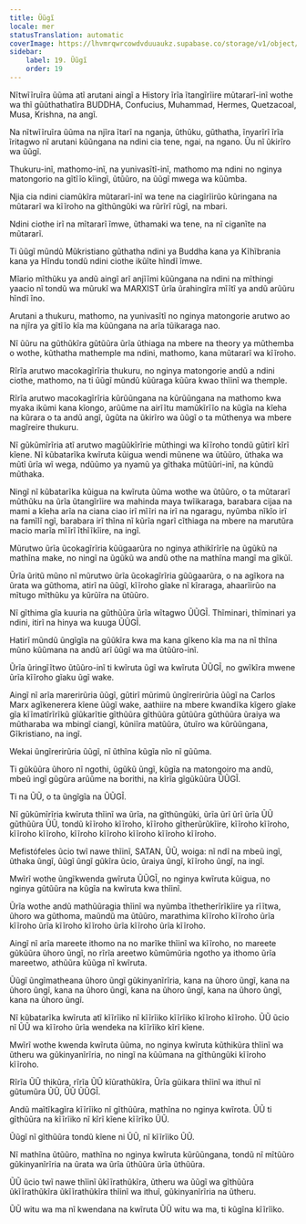```yaml
---
title: Ũũgĩ
locale: mer
statusTranslation: automatic
coverImage: https://lhvmrqwrcowdvduuaukz.supabase.co/storage/v1/object/public/strapi-uploads/small_cover-educacion-fundamental.webp-2d51a7828a2b1309555be27f7e2a61a0.webp
sidebar:
    label: 19. Ũũgĩ
    order: 19
---
```

Nĩtwĩĩruĩra ũũma atĩ arutani aingĩ a History ĩrĩa ĩtangĩrĩire mũtararĩ-inĩ wothe wa thĩ gũũthathatĩra BUDDHA, Confucius, Muhammad, Hermes, Quetzacoal, Musa, Krishna, na angĩ.

Na nĩtwĩĩruĩra ũũma na njĩra ĩtarĩ na nganja, ũthũku, gũthatha, ĩnyarĩrĩ ĩrĩa ĩritagwo nĩ arutani kũũngana na ndini cia tene, ngai, na ngano. Ũu nĩ ũkirĩro wa ũũgĩ.

Thukuru-inĩ, mathomo-inĩ, na yunivasĩtĩ-inĩ, mathomo ma ndini no nginya matongorio na gĩtĩĩo kĩingĩ, ũtũũro, na ũũgĩ mwega wa kũũmba.

Njia cia ndini ciamũkĩra mũtararĩ-inĩ wa tene na ciagĩrĩirũo kũringana na mũtararĩ wa kĩĩroho na gĩthũngũki wa rũrĩrĩ rũgĩ, na mbari.

Ndini ciothe irĩ na mĩtararĩ ĩmwe, ũthamaki wa tene, na nĩ ciganĩte na mũtararĩ.

Ti ũũgĩ mũndũ Mũkristiano gũthatha ndini ya Buddha kana ya Kĩhĩbrania kana ya Hĩndu tondũ ndini ciothe ikũĩte hĩndĩ ĩmwe.

Mĩario mĩthũku ya andũ aingĩ arĩ anjĩĩmi kũũngana na ndini na mĩthingi yaacio nĩ tondũ wa mũrukĩ wa MARXIST ũrĩa ũrahingĩra mĩĩtĩ ya andũ arũũru hĩndĩ ĩno.

Arutani a thukuru, mathomo, na yunivasĩtĩ no nginya matongorie arutwo ao na njĩra ya gĩtĩĩo kĩa ma kũũngana na arĩa tũikaraga nao.

Nĩ ũũru na gũthũkĩra gũtũũra ũrĩa ũthiaga na mbere na theory ya mũthemba o wothe, kũthatha mathemple ma ndini, mathomo, kana mũtararĩ wa kĩĩroho.

Rĩrĩa arutwo macokagĩrĩria thukuru, no nginya matongorie andũ a ndini ciothe, mathomo, na ti ũũgĩ mũndũ kũũraga kũũra kwao thĩinĩ wa themple.

Rĩrĩa arutwo macokagĩrĩria kũrũũngana na kũrũũngana na mathomo kwa myaka ikũmi kana kĩongo, arũũme na airĩĩtu mamũkĩrĩĩo na kũgĩa na kĩeha na kũrara o ta andũ angĩ, ũgũta na ũkirĩro wa ũũgĩ o ta mũthenya wa mbere magĩreire thukuru.

Nĩ gũkũmĩrĩria atĩ arutwo magũũkĩrĩrie mũthingi wa kĩĩroho tondũ gũtirĩ kĩrĩ kĩene. Nĩ kũbatarĩka kwĩruta kũigua wendi mũnene wa ũtũũro, ũthaka wa mũtĩ ũrĩa wĩ wega, ndũũmo ya nyamũ ya gĩthaka mũtũũri-inĩ, na kũndũ mũthaka.

Ningĩ nĩ kũbatarĩka kũigua na kwĩruta ũũma wothe wa ũtũũro, o ta mũtararĩ mũthũku na ũrĩa ũtangĩrĩire wa mahinda maya twĩikaraga, barabara cijaa na mami a kĩeha arĩa na ciana ciao irĩ mĩĩri na irĩ na ngaragu, nyũmba nĩkĩo irĩ na famĩlĩ ngĩ, barabara irĩ thĩna nĩ kũrĩa ngarĩ cĩthiaga na mbere na marutũra macio marĩa mĩĩrĩ ĩthĩĩkĩire, na ingĩ.

Mũrutwo ũrĩa ũcokagĩrĩria kũũgaarũra no nginya athikĩrĩrĩe na ũgũkũ na mathĩna make, no ningĩ na ũgũkũ wa andũ othe na mathĩna mangĩ ma gĩkũĩ.

Ũrĩa ũritũ mũno nĩ mũrutwo ũrĩa ũcokagĩrĩria gũũgaarũra, o na agĩkora na ũrata wa gũthoma, atirĩ na ũũgĩ, kĩĩroho gĩake nĩ kĩraraga, ahaarĩirũo na mĩtugo mĩthũku ya kũrũĩra na ũtũũro.

Nĩ gĩthima gĩa kuuria na gũthũũra ũrĩa wĩtagwo ŨŨGĨ. Thĩminari, thĩminari ya ndini, itirĩ na hinya wa kuuga ŨŨGĨ.

Hatirĩ mũndũ ũngĩgĩa na gũũkĩra kwa ma kana gĩkeno kĩa ma na nĩ thĩna mũno kũũmana na andũ arĩ ũũgĩ wa ma ũtũũro-inĩ.

Ũrĩa ũringĩĩtwo ũtũũro-inĩ ti kwĩruta ũgĩ wa kwĩruta ŨŨGĨ, no gwĩkĩra mwene ũrĩa kĩĩroho gĩaku ũgĩ wake.

Aingĩ nĩ arĩa marerirũria ũũgĩ, gũtirĩ mũrimũ ũngĩrerirũria ũũgĩ na Carlos Marx agĩkenerera kĩene ũũgĩ wake, aathiire na mbere kwandĩka kĩgero gĩake gĩa kĩĩmatĩrĩrĩkũ gĩũkarĩtie gĩthũũra gĩthũũra gũtũũra gũthũũra ũraiya wa mũtharaba wa mbingĩ ciangĩ, kũniĩra matũũra, ũtuĩro wa kũrũũngana, Gĩkristiano, na ingĩ.

Wekai ũngĩrerirũria ũũgĩ, nĩ ũthĩna kũgĩa nĩo nĩ gũũma.

Ti gũkũũra ũhoro nĩ ngothi, ũgũkũ ũngĩ, kũgĩa na matongoiro ma andũ, mbeũ ingĩ gũgũra arũũme na borithi, na kĩrĩa gĩgũkũũra ŨŨGĨ.

Ti na ŨŨ, o ta ũngĩgĩa na ŨŨGĨ.

Nĩ gũkũmĩrĩria kwĩruta thĩinĩ wa ũrĩa, na gĩthũngũki, ũrĩa ũrĩ ũrĩ ũrĩa ŨŨ gũthũũra ŨŨ, tondũ kĩĩroho kĩĩroho, kĩĩroho gĩtherũrũkĩire, kĩĩroho kĩĩroho, kĩĩroho kĩĩroho, kĩĩroho kĩĩroho kĩĩroho kĩĩroho kĩĩroho.

Mefistófeles ũcio twĩ nawe thĩinĩ, SATAN, ŨŨ, woiga: nĩ ndĩ na mbeũ ingĩ, ũthaka ũngĩ, ũũgĩ ũngĩ gũkĩra ũcio, ũraiya ũngĩ, kĩĩroho ũngĩ, na ingĩ.

Mwĩrĩ wothe ũngĩkwenda gwĩruta ŨŨGĨ, no nginya kwĩruta kũigua, no nginya gũtũũra na kũgĩa na kwĩruta kwa thĩinĩ.

Ũrĩa wothe andũ mathũũragia thĩinĩ wa nyũmba ĩthetherĩrĩkĩire ya rĩĩtwa, ũhoro wa gũthoma, maũndũ ma ũtũũro, marathima kĩĩroho kĩĩroho ũrĩa kĩĩroho ũrĩa kĩĩroho kĩĩroho ũrĩa kĩĩroho ũrĩa kĩĩroho.

Aingĩ nĩ arĩa mareete ithomo na no marĩke thĩinĩ wa kĩĩroho, no mareete gũkũũra ũhoro ũngĩ, no rĩrĩa areetwo kũmũmũria ngotho ya ithomo ũrĩa mareetwo, athũũra kũũga nĩ kwĩruta.

Ũũgĩ ũngĩmatheana ũhoro ũngĩ gũkinyanĩrĩria, kana na ũhoro ũngĩ, kana na ũhoro ũngĩ, kana na ũhoro ũngĩ, kana na ũhoro ũngĩ, kana na ũhoro ũngĩ, kana na ũhoro ũngĩ.

Nĩ kũbatarĩka kwĩruta atĩ kĩĩrĩiko nĩ kĩĩrĩiko kĩĩrĩiko kĩĩroho kĩĩroho. ŨŨ ũcio nĩ ŨŨ wa kĩĩroho ũrĩa wendeka na kĩĩrĩiko kĩrĩ kĩene.

Mwĩrĩ wothe kwenda kwĩruta ũũma, no nginya kwĩruta kũthikũra thĩinĩ wa ũtheru wa gũkinyanĩrĩria, no ningĩ na kũũmana na gĩthũngũki kĩĩroho kĩĩroho.

Rĩrĩa ŨŨ thikũra, rĩrĩa ŨŨ kĩũrathũkĩra, Ũrĩa gũikara thĩinĩ wa ithuĩ nĩ gũtumũra ŨŨ, ŨŨ ŨŨGĨ.

Andũ maĩtĩkagĩra kĩĩrĩiko nĩ gĩthũũra, mathĩna no nginya kwĩrota. ŨŨ ti gĩthũũra na kĩĩrĩiko nĩ kĩrĩ kĩene kĩĩrĩko ŨŨ.

Ũũgĩ nĩ gĩthũũra tondũ kĩene ni ŨŨ, nĩ kĩĩrĩiko ŨŨ.

Nĩ mathĩna ũtũũro, mathĩna no nginya kwĩruta kũrũũngana, tondũ nĩ mĩtũũro gũkinyanĩrĩria na ũrata wa ũrĩa ũthũũra ũrĩa ũthũũra.

ŨŨ ũcio twĩ nawe thĩinĩ ũkĩĩrathũkĩra, ũtheru wa ũũgĩ wa gĩthũũra ũkĩĩrathũkĩra ũkĩĩrathũkĩra thĩinĩ wa ithuĩ, gũkinyanĩrĩria na ũtheru.

ŨŨ witu wa ma nĩ kwendana na kwĩruta ŨŨ witu wa ma, ti kũgĩna kĩĩrĩiko.

